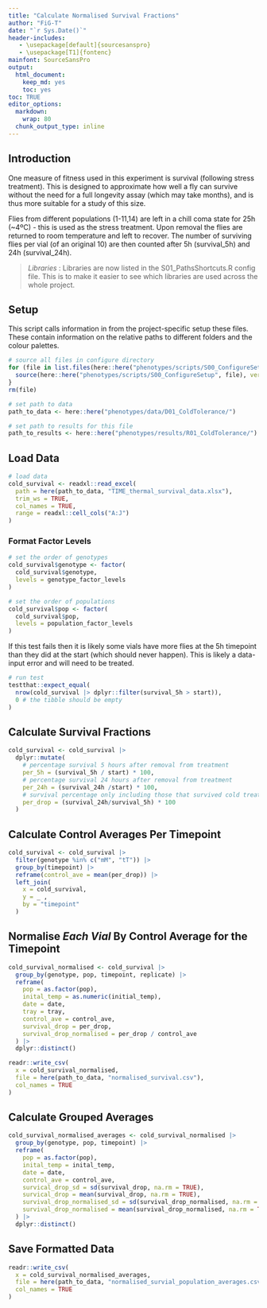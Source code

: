 ```yaml
---
title: "Calculate Normalised Survival Fractions"
author: "FiG-T"
date: "`r Sys.Date()`"
header-includes:
   - \usepackage[default]{sourcesanspro}
   - \usepackage[T1]{fontenc}
mainfont: SourceSansPro
output: 
  html_document: 
    keep_md: yes
    toc: yes
toc: TRUE
editor_options:
  markdown:
    wrap: 80
  chunk_output_type: inline
---
```


## Introduction 

One measure of fitness used in this experiment is survival (following stress treatment). This is designed to approximate how well a fly can survive without the need for a full longevity assay (which may take months), and is thus more suitable for a study of this size.

Flies from different populations (1-11,14) are left in a chill coma state for 25h (~4ºC) - this is used as the stress treatment. Upon removal the flies are returned to room temperature and left to recover. The number of surviving flies per vial (of an original 10) are then counted after 5h (survival_5h) and 24h (survival_24h).

> *Libraries* : Libraries are now listed in the S01_PathsShortcuts.R config file.  This is to make it easier to see which libraries are used across the whole project. 


## Setup

This script calls information in from the project-specific setup these files. These contain information on the relative paths to different folders and the colour palettes.

```r
# source all files in configure directory
for (file in list.files(here::here("phenotypes/scripts/S00_ConfigureSetup"))) {
  source(here::here("phenotypes/scripts/S00_ConfigureSetup", file), verbose = FALSE)
}
rm(file)

# set path to data 
path_to_data <- here::here("phenotypes/data/D01_ColdTolerance/")

# set path to results for this file
path_to_results <- here::here("phenotypes/results/R01_ColdTolerance/")
```

## Load Data

```r
# load data 
cold_survival <- readxl::read_excel(
  path = here(path_to_data, "TIME_thermal_survival_data.xlsx"), 
  trim_ws = TRUE, 
  col_names = TRUE, 
  range = readxl::cell_cols("A:J")
)
```

### Format Factor Levels

```r
# set the order of genotypes
cold_survival$genotype <- factor(
  cold_survival$genotype, 
  levels = genotype_factor_levels
)

# set the order of populations
cold_survival$pop <- factor(
  cold_survival$pop, 
  levels = population_factor_levels
)
```

If this test fails then it is likely some vials have more flies at the 5h timepoint than they did at the start (which should never happen). This is likely a data-input error and will need to be treated. 

```r
# run test
testthat::expect_equal(
  nrow(cold_survival |> dplyr::filter(survival_5h > start)), 
  0 # the tibble should be empty
)
```

## Calculate Survival Fractions

```r
cold_survival <- cold_survival |> 
  dplyr::mutate(
    # percentage survival 5 hours after removal from treatment
    per_5h = (survival_5h / start) * 100,
    # percentage survival 24 hours after removal from treatment
    per_24h = (survival_24h /start) * 100, 
    # survival percentage only including those that survived cold treatment
    per_drop = (survival_24h/survival_5h) * 100
  )
```

## Calculate Control Averages Per Timepoint

```r
cold_survival <- cold_survival |> 
  filter(genotype %in% c("mM", "tT")) |> 
  group_by(timepoint) |>
  reframe(control_ave = mean(per_drop)) |>
  left_join(
    x = cold_survival, 
    y = _ , 
    by = "timepoint"
  )
```

## Normalise *Each Vial* By Control Average for the Timepoint

```r
cold_survival_normalised <- cold_survival |> 
  group_by(genotype, pop, timepoint, replicate) |>
  reframe(
    pop = as.factor(pop),
    inital_temp = as.numeric(initial_temp), 
    date = date,
    tray = tray,
    control_ave = control_ave,
    survival_drop = per_drop,
    survival_drop_normalised = per_drop / control_ave
  ) |> 
  dplyr::distinct()
```

```r
readr::write_csv(
  x = cold_survival_normalised, 
  file = here(path_to_data, "normalised_survival.csv"), 
  col_names = TRUE
)
```

## Calculate Grouped Averages

```r
cold_survival_normalised_averages <- cold_survival_normalised |> 
  group_by(genotype, pop, timepoint) |>
  reframe(
    pop = as.factor(pop),
    inital_temp = inital_temp, 
    date = date,
    control_ave = control_ave,
    survical_drop_sd = sd(survival_drop, na.rm = TRUE),
    survical_drop = mean(survival_drop, na.rm = TRUE),
    survival_drop_normalised_sd = sd(survival_drop_normalised, na.rm = TRUE),
    survival_drop_normalised = mean(survival_drop_normalised, na.rm = TRUE), 
  ) |> 
  dplyr::distinct()
```

## Save Formatted Data 

```r
readr::write_csv(
  x = cold_survival_normalised_averages, 
  file = here(path_to_data, "normalised_survial_population_averages.csv"), 
  col_names = TRUE
)
```

